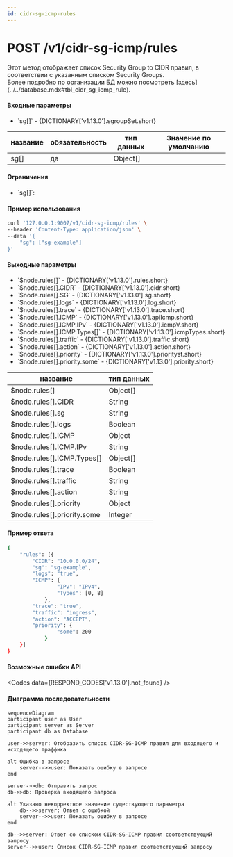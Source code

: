 ```yaml
---
id: cidr-sg-icmp-rules
---
```



# POST /v1/cidr-sg-icmp/rules

<div className="text-justify">
  Этот метод отображает список Security Group to CIDR правил, в соответствии с указанным списком Security Groups.
</div>

<div className="text-justify">
  Более подробно по организации БД можно посмотреть [здесь](../../database.mdx#tbl_cidr_sg_icmp_rule).
</div>

#### Входные параметры

<ul>
  <li>`sg[]` - {DICTIONARY['v1.13.0'].sgroupSet.short}</li>
</ul>

<div className="scrollable-x">
  <table>
    <thead>
      <tr>
        <th rowSpan="2">название</th>
        <th rowSpan="2">обязательность</th>
        <th rowSpan="2">тип данных</th>
        <th rowSpan="2">Значение по умолчанию</th>
      </tr>
    </thead>
    <tbody>
      <tr>
        <td>sg[]</td>
        <td>да</td>
        <td>Object[]</td>
        <td></td>
      </tr>
    </tbody>
  </table>
</div>

<h4 className="custom-heading">Ограничения</h4>

<ul>
  <li>
    `sg[]`:
    <Restrictions data={RESTRICTIONS['v1.13.0'].name} />
  </li>
</ul>

<h4 className="custom-heading">Пример использования</h4>

```bash
curl '127.0.0.1:9007/v1/cidr-sg-icmp/rules' \
--header 'Content-Type: application/json' \
--data '{
    "sg": ["sg-example"]
}'
```

<h4 className="custom-heading">Выходные параметры</h4>

<ul>
  <li>`$node.rules[]` - {DICTIONARY['v1.13.0'].rules.short}</li>
  <li>`$node.rules[].CIDR` - {DICTIONARY['v1.13.0'].cidr.short}</li>
  <li>`$node.rules[].SG` - {DICTIONARY['v1.13.0'].sg.short}</li>
  <li>`$node.rules[].logs` - {DICTIONARY['v1.13.0'].log.short}</li>
  <li>`$node.rules[].trace` - {DICTIONARY['v1.13.0'].trace.short}</li>
  <li>`$node.rules[].ICMP` - {DICTIONARY['v1.13.0'].apiIcmp.short}</li>
  <li>`$node.rules[].ICMP.IPv` - {DICTIONARY['v1.13.0'].icmpV.short}</li>
  <li>`$node.rules[].ICMP.Types[]` - {DICTIONARY['v1.13.0'].icmpTypes.short}</li>
  <li>`$node.rules[].traffic` - {DICTIONARY['v1.13.0'].traffic.short}</li>
  <li>`$node.rules[].action` - {DICTIONARY['v1.13.0'].action.short}</li>
  <li>`$node.rules[].priority` - {DICTIONARY['v1.13.0'].priorityst.short}</li>
  <li>`$node.rules[].priority.some` - {DICTIONARY['v1.13.0'].priority.short}</li>
</ul>

<div className="scrollable-x">
  <table>
    <thead>
      <tr>
        <th>название</th>
        <th>тип данных</th>
      </tr>
    </thead>
    <tbody>
      <tr>
        <td>$node.rules[]</td>
        <td>Object[]</td>
      </tr>
      <tr>
        <td>$node.rules[].CIDR</td>
        <td>String</td>
      </tr>
      <tr>
        <td>$node.rules[].sg</td>
        <td>String</td>
      </tr>
      <tr>
        <td>$node.rules[].logs</td>
        <td>Boolean</td>
      </tr>
      <tr>
        <td>$node.rules[].ICMP</td>
        <td>Object</td>
      </tr>
      <tr>
        <td>$node.rules[].ICMP.IPv</td>
        <td>String</td>
      </tr>
      <tr>
        <td>$node.rules[].ICMP.Types[]</td>
        <td>Object[]</td>
      </tr>
      <tr>
        <td>$node.rules[].trace</td>
        <td>Boolean</td>
      </tr>
      <tr>
        <td>$node.rules[].traffic</td>
        <td>String</td>
      </tr>
      <tr>
        <td>$node.rules[].action</td>
        <td>String</td>
      </tr>
      <tr>
        <td>$node.rules[].priority</td>
        <td>Object</td>
      </tr>
      <tr>
        <td>$node.rules[].priority.some</td>
        <td>Integer</td>
      </tr>
    </tbody>
  </table>
</div>

<h4 className="custom-heading">Пример ответа</h4>

```bash
{
    "rules": [{
        "CIDR": "10.0.0.0/24",
        "sg": "sg-example",
        "logs": "true",
        "ICMP": {
                "IPv": "IPv4",
                "Types": [0, 8]
            },
        "trace": "true",
        "traffic": "ingress",
        "action": "ACCEPT",
        "priority": {
                "some": 200
            }
    }]
}
```

<h4 className="custom-heading">Возможные ошибки API</h4>

<Codes data={RESPOND_CODES['v1.13.0'].not_found} />

<h4 className="custom-heading">Диаграмма последовательности</h4>

<FancyboxDiagram>

```mermaid
sequenceDiagram
participant user as User
participant server as Server
participant db as Database

user->>server: Отобразить список CIDR-SG-ICMP правил для входящего и исходящего траффика

alt Ошибка в запросе
    server-->>user: Показать ошибку в запросе
end

server->>db: Отправить запрос
db->>db: Проверка входящего запроса

alt Указано некорректное значение существующего параметра
    db-->>server: Ответ с ошибкой
    server-->>user: Показать ошибку в запросе
end

db-->>server: Ответ со списком CIDR-SG-ICMP правил соответствующий запросу
server-->>user: Список CIDR-SG-ICMP правил соответствующий запросу
```

</FancyboxDiagram>
